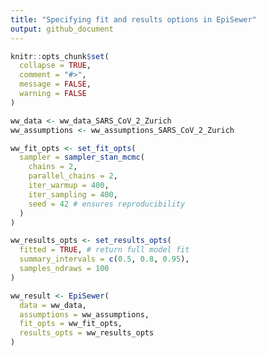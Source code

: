 ```yaml
---
title: "Specifying fit and results options in EpiSewer"
output: github_document
---
```


```r
knitr::opts_chunk$set(
  collapse = TRUE,
  comment = "#>",
  message = FALSE,
  warning = FALSE
)
```

```r
ww_data <- ww_data_SARS_CoV_2_Zurich
ww_assumptions <- ww_assumptions_SARS_CoV_2_Zurich
```

```r
ww_fit_opts <- set_fit_opts(
  sampler = sampler_stan_mcmc(
    chains = 2,
    parallel_chains = 2,
    iter_warmup = 400,
    iter_sampling = 400,
    seed = 42 # ensures reproducibility
  )
)
```

```r
ww_results_opts <- set_results_opts(
  fitted = TRUE, # return full model fit
  summary_intervals = c(0.5, 0.8, 0.95),
  samples_ndraws = 100
)
```

```r
ww_result <- EpiSewer(
  data = ww_data,
  assumptions = ww_assumptions,
  fit_opts = ww_fit_opts,
  results_opts = ww_results_opts
)
```


